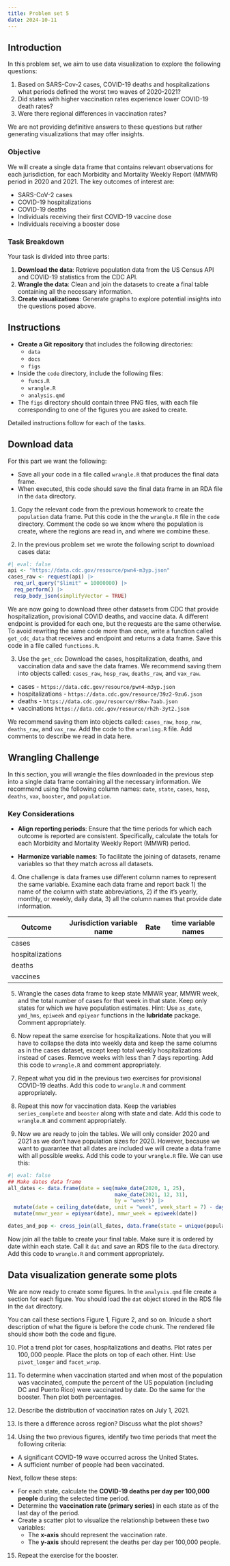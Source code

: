 ```yaml
---
title: Problem set 5
date: 2024-10-11
---
```


## Introduction 

In this problem set, we aim to use data visualization to explore the following questions:

1. Based on SARS-Cov-2 cases, COVID-19 deaths and hospitalizations what periods defined the worst two waves of 2020-2021?
2. Did states with higher vaccination rates experience lower COVID-19 death rates?
3. Were there regional differences in vaccination rates?

We are not providing definitive answers to these questions but rather generating visualizations that may offer insights.

### Objective 

We will create a single data frame that contains relevant observations for each jurisdiction, for each Morbidity and Mortality Weekly Report (MMWR) period in 2020 and 2021. The key outcomes of interest are:

- SARS-CoV-2 cases
- COVID-19 hospitalizations
- COVID-19 deaths
- Individuals receiving their first COVID-19 vaccine dose
- Individuals receiving a booster dose

### Task Breakdown

Your task is divided into three parts:

1. **Download the data**: Retrieve population data from the US Census API and COVID-19 statistics from the CDC API.
2. **Wrangle the data**: Clean and join the datasets to create a final table containing all the necessary information.
3. **Create visualizations**: Generate graphs to explore potential insights into the questions posed above.

## Instructions {.unnumbered}

*  **Create a Git repository** that includes the following directories:
   - `data`
   - `docs`
   - `figs`

* Inside the `code` directory, include the following files:
   - `funcs.R`
   - `wrangle.R`
   - `analysis.qmd`

* The `figs` directory should contain three PNG files, with each file corresponding to one of the figures you are asked to create.


Detailed instructions follow for each of the tasks.

## Download data

For this part we want the following:

* Save all your code in a file called `wrangle.R` that produces the final data frame.
* When executed, this code should save the final data frame in an RDA file in the `data` directory. 

1. Copy the relevant code from the previous homework to create the `population` data frame. Put this code in the the `wrangle.R` file in the `code` directory. Comment the code so we know where the population is create, where the regions are read in, and where we combine these.


2. In the previous problem set we wrote the following script to download cases data:

```r
#| eval: false
api <- "https://data.cdc.gov/resource/pwn4-m3yp.json"
cases_raw <- request(api) |> 
  req_url_query("$limit" = 10000000) |>
  req_perform() |> 
  resp_body_json(simplifyVector = TRUE)
```

We are now going to download three other datasets from CDC that provide hospitalization, provisional COVID deaths, and vaccine data. A different endpoint is provided for each one, but the requests are the same otherwise. To avoid rewriting the same code more than once, write a function called `get_cdc_data` that receives and endpoint and returns a data frame. Save this code in a file called `functions.R`.



3. Use the `get_cdc` Download the cases, hospitalization, deaths, and vaccination data and save the data frames. We recommend saving them into objects called: `cases_raw`,  `hosp_raw`, `deaths_raw`, and `vax_raw`.

* cases - `https://data.cdc.gov/resource/pwn4-m3yp.json`
* hospitalizations - `https://data.cdc.gov/resource/39z2-9zu6.json`
* deaths - `https://data.cdc.gov/resource/r8kw-7aab.json`
* vaccinations `https://data.cdc.gov/resource/rh2h-3yt2.json`

We recommend saving them into objects called: `cases_raw`,  `hosp_raw`, `deaths_raw`, and `vax_raw`. Add the code to the `wranling.R` file. Add comments to describe we read in data here.

## Wrangling Challenge

In this section, you will wrangle the files downloaded in the previous step into a single data frame containing all the necessary information. We recommend using the following column names: `date`, `state`, `cases`, `hosp`, `deaths`, `vax`, `booster`, and `population`.

### Key Considerations {.unnumbered}

* **Align reporting periods**: Ensure that the time periods for which each outcome is reported are consistent. Specifically, calculate the totals for each Morbidity and Mortality Weekly Report (MMWR) period.

* **Harmonize variable names**: To facilitate the joining of datasets, rename variables so that they match across all datasets.

4. One challenge is data frames use different column names to represent the same variable. Examine each data frame and report back 1) the name of the column with state abbreviations, 2) if the it's yearly, monthly, or weekly, daily data, 3) all the column names that provide date information.


| Outcome | Jurisdiction variable name |  Rate | time variable names | 
|---------|--------|---------------|----------------|
| cases  | | | |
| hospitalizations | | | |
| deaths | | | |
| vaccines | | | |


5. Wrangle the cases data frame to keep state MMWR year, MMWR week, and the total number of cases for that week in that state. Keep only states for which we have population estimates.
Hint: Use `as_date`, `ymd_hms`, `epiweek` and `epiyear` functions in the **lubridate** package. Comment appropriately.


6. Now repeat the same exercise for hospitalizations. Note that you will have to collapse the data into weekly data and keep the same columns as in the cases dataset, except keep total weekly hospitalizations instead of cases. Remove weeks with less than 7 days reporting. Add this code to `wrangle.R` and comment appropriately.


7. Repeat what you did in the previous two exercises for provisional COVID-19 deaths. Add this code to `wrangle.R` and comment appropriately.


8. Repeat this now for vaccination data. Keep the variables `series_complete` and `booster` along with state and date. Add this code to `wrangle.R` and comment appropriately.

9. Now we are ready to join the tables. We will only consider 2020 and 2021 as we don't have population sizes for 2020. However, because we want to guarantee that all dates are included we will create a data frame with all possible weeks. Add this code to your `wrangle.R` file. We can use this:

```r
#| eval: false
## Make dates data frame
all_dates <- data.frame(date = seq(make_date(2020, 1, 25),
                                   make_date(2021, 12, 31), 
                                   by = "week")) |>
  mutate(date = ceiling_date(date, unit = "week", week_start = 7) - days(1)) |>
  mutate(mmwr_year = epiyear(date), mmwr_week = epiweek(date)) 

dates_and_pop <- cross_join(all_dates, data.frame(state = unique(population$state))) |> left_join(population, by = c("state", "mmwr_year" = "year"))
```

Now join all the table to create your final table. Make sure it is ordered by date within each state. Call it `dat` and save an RDS file to the `data` directory.  Add this code to `wrangle.R` and comment appropriately.


## Data visualization generate some plots

We are now ready to create some figures. In the `analysis.qmd` file create a section for each figure. You should load the `dat` object stored in the RDS file in the `dat` directory.

You can call these sections Figure 1, Figure 2, and so on. Inlcude a short description of what the figure is before the code chunk. The rendered file should show both the code and figure.

10. Plot a trend plot for cases, hospitalizations and deaths.  Plot rates per $100,000$ people. Place the plots on top of each other. Hint: Use `pivot_longer` and `facet_wrap`.

11. To determine when vaccination started and when most of the population was vaccinated, compute the percent of the US population (including DC and Puerto Rico) were vaccinated by date. Do the same for the booster. Then plot both percentages.

12. Describe the distribution of vaccination rates on July 1, 2021.

13. Is there a difference across region? Discuss what the plot shows?

14. Using the two previous figures, identify two time periods that meet the following criteria:
- A significant COVID-19 wave occurred across the United States.
- A sufficient number of people had been vaccinated.

Next, follow these steps:

- For each state, calculate the **COVID-19 deaths per day per 100,000 people** during the selected time period.
- Determine the **vaccination rate (primary series)** in each state as of the last day of the period.
- Create a scatter plot to visualize the relationship between these two variables:
   - The **x-axis** should represent the vaccination rate.
   - The **y-axis** should represent the deaths per day per 100,000 people.


15. Repeat the exercise for the booster.



